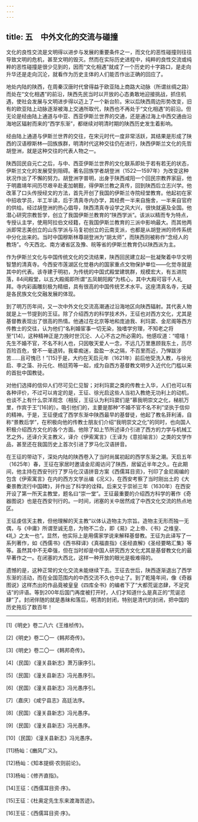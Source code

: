 ```yaml
---
---
---
```

title: 五　中外文化的交流与碰撞
---




文化的良性交流是文明得以进步与发展的重要条件之一，而文化的恶性碰撞则往往导致文明的危机，甚至文明的毁灭。然而在实际历史进程中，纯粹的良性交流或纯粹的恶性碰撞是很少见到的，因而“文化相遇”就成了一个历史的十字路口，是走向升华还是走向沉沦，就看作为历史主体的人们能否作出正确的回应了。

地处内陆的陕西，在周秦汉唐时代曾得益于欧亚陆上商路大动脉（所谓丝绸之路）而处在“文化相遇”的前沿，陕西先民当时以开放的心态勇敢地迎接挑战，抓住机遇，使社会发展与文明进步得以迈上了一个新台阶。宋以后陕西周边形势改变，旧有的欧亚陆上动脉逐渐被海上交通所取代，陕西也不再处于“文化相遇”的前沿。但无论是经由陆上通道与中亚、西亚伊斯兰世界的交通，还是通过海上中西交通由沿海地区辐射而来的“西学东渐”，都继续对明清时期的陕西历史发生着影响。

经由陆上通道与伊斯兰世界的交往，在宋元时代一度非常活跃，其结果是形成了陕西的汉语穆斯林—回族族群，明清时代这种交往仍在进行，陕西伊斯兰文化的先哲胡登洲，就是这种交往的代表人物之一。

陕西回民自元亡之后，与中、西亚伊斯兰世界的文化联系即处于若有若无的状态，伊斯兰文化的发展受到阻碍。著名回族学者胡登洲（1522—1597年）为改变这种状况作出了不懈的努力。胡登洲字普明，出身于陕西咸阳一个回民宗教界家庭，他于明嘉靖年间历尽艰辛赴麦加朝觐，得伊斯兰教之真传，回到陕西后立志兴学。他改革了口头传授经文的方法，首先开创了我国的伊斯兰寺院经堂教育。他起初在家中招收学员，半工半读，后于清真寺内办学，其经费一半来自施舍，一半来自官府的供给。经过胡登洲的热心倡导，陕西清真寺设学之风大兴，很快就遍及全国。他潜心研究宗教哲学，创立了我国伊斯兰教育的“陕西学派”。该派以精而专为特点，专授认主学，使用阿拉伯文经籍，在我国伊斯兰教育的三派中影响最大。而其他两派即常志美创立的山东学派与马复初创立的云南支派，也都是从胡登洲的师传系统中分化出来的。当时中国穆斯林尊胡登洲为“胡太师”，而陕西则被称作“念经人的教场”。今天西北、南方诸省区及豫、皖等省的伊斯兰教育仍以陕西派为主。

作为伊斯兰文化与中国传统文化的交流结果，陕西回民建立起一批凝聚着中华文明智慧的清真寺。今西安市莲湖区化觉巷内的国家重点文物保护单位——化觉寺就是其中的代表。该寺建于明初，为传统的中国式殿堂建筑群，规模宏大，有五进院落，84间殿堂，以五大殿阁即所谓“五凤朝阳殿”为核心，其中大殿可容千人礼拜。寺内彩画雕刻极为精细，具有很高的中国传统艺术水平。这座清真名寺，无疑是各民族文化交融发展的体现。

到了明万历年间，又一次中外文化交流高潮通过沿海地区向陕西辐射。其代表人物就是上一节提到的王征。除了介绍西方的科学技术外，王征也对西方文化，尤其是基督教表现出了很高的热情。他通过在北京等地和庞迪我、利玛窦、金尼阁等西方传教士的交往，认为他们“名利婚宦事一切无染，独嗜学穷理，不知老之将至”[14]，这种精神正是力挽时世沉沦、人心不古之所必需的。他感叹道：“噫嘻！先生不婚不官，不名不利人也，只因敬天爱人一念，不远几万里惠顾我东土，历尽百险百危，曾不一毫退转。我辈痴迷，盈盈一水之隔，不百里而近，乃惮跋涉苦……且可愧已！”[15]于是，大约在天启元年（1621年）前后他受洗入教，与徐光启、李之藻、孙元化、杨廷筠等一起，成为自西方基督教文明步入近代化门槛以来的首批中国教徒。

对他们选择的信仰人们尽可见仁见智；对利玛窦之类的传教士入华，人们也可以有各种评价，不过可以肯定的是，王征、徐光启这些人当初入教绝无功利上的动机，也谈不上有什么崇洋观念（相反，王征认为利玛窦们是“慕我明崇文之化，梯航万里，作宾于王”[16]的）。吸引他们的，主要是那种“不婚不官不名不利”坚执于信仰的精神。于是，王征便成了西学东渐中陕西最早的基督徒，他起了教名菲利浦，自称“景教后学”，在积极向他的传教士朋友们介绍“我明崇文之化”的同时，也向国人积极介绍西方文化的各个方面。他除了如上节所述译介引进了西方的力学与机械工艺之外，还译介天主教义，译介《伊索寓言》（王译为《意拾喻言》）之类的文学作品，甚至还在我国历史上首次引进了罗马化汉语拼音。

在王征的带动下，深处内陆的陕西卷入了当时尚属初起的西学东渐之潮。天启五年（1625年）春，王征在家居时邀请金尼阁访问了陕西，居留近半年之久。在此期间，他主持在西安刊行了罗马化汉语拼音方案《西儒耳目资》，刊印了金尼阁编的包含《伊索寓言》在内的西方文学丛编《况义》，在西安考察了当时刚出土的《大秦景教流行中国碑》，并作出了科学的诠释。后来又于崇祯三年（1630年）在西安开设了第一所天主教堂，题名曰“崇一堂”。王征最重要的介绍西方科学的著作《奇器图说》也是在西安刊行的。一时间，闭塞的关中居然成了中西文化交流的热点地区。

王征虔信天主教，但他理解的天主教“以体认造物主为宗旨。造物主无形而独一无偶，与《中庸》所谓至诚无息，为物不二合，即《易》之上帝、《书》之维皇、《礼》之太一也”。显然，他实际上是用儒家学说来解释基督教。王征为此译写了一系列著作，如《西儒书》《西书释译》《真福直指》《圣经直解》《圣经要略汇集》等等。虽然其中不无牵强，但在当时却是中国人研究西方文化尤其是基督教文化的最早著作之一。在闭塞的大西北，这样一种开放的眼光是极难得的。

遗憾的是，这种正常的文化交流未能继续下去。王征去世后，陕西逐渐退出了西学东渐的活动，而在全国范围内的中西交流不久也中止了。到了乾隆年间，像《奇器图说》这样杰出的作品竟被皇皇《四库全书》的编者下了“大都荒诞恣肆，不足究诘”的评语。等到200年后国门再度被打开时，人们才知道什么是真正的“荒诞恣肆”了。封闭伴随的就是愚昧和落后，明清的封闭，特别是清代的封闭，把中国的历史拖后了数百年！



* * *



[1]《明史》卷二八六《王维桢传》。

[2]《明史》卷二〇一《韩邦奇传》。

[3]《明史》卷二〇一《韩邦奇传》。

[4]（民国）《潼关县新志》萧万康序引。

[5]（民国）《潼关县新志》冯光愚序引。

[6]（民国）《潼关县新志》冯光愚序引。

[7]（嘉庆）《咸宁县志》高廷法序。

[8]（民国）《潼关县新志》冯光愚序。

[9]（民国）《潼关县新志》冯光愚序。

[10]（民国）《潼关县新志》冯光愚序。

[11]杨屾：《豳风广义》。

[12]杨屾：《知本提纲·农则前论》。

[13]杨屾：《修齐直指》。

[14]王征：《西儒耳目资·序》。

[15]王征：《杜奥定先生东来渡海苦迹》。

[16]王征：《西儒耳目资·序》。